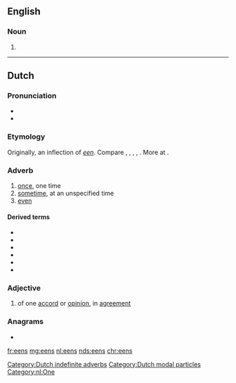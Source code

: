 ==English==

===Noun===
{{head|en|noun plural form}}

# {{plural of|een|lang=en}}

----

==Dutch==

===Pronunciation===
* {{IPA|/eːns/|lang=nl}}
* {{audio|Nl-eens.ogg|Audio|lang=nl}}

===Etymology===
Originally, an inflection of ''[[een]]''. Compare {{cog|ofs|enes}}, {{m|ofs|ens||once}}, {{cog|osx|ēnes}}, {{m|osx|eines||once|tr={{etyl|gml|-}} {{m|gml|einest}}, {{m|gml|ēns}}, {{m|gml|ins}}}}, {{cog|goh|einēst||once|tr={{etyl|gmh|-}} {{m|gmh|einest}}, {{m|gmh|einst}}}}. More at {{l|en|once}}.

===Adverb===
{{nl-adv}}

# [[once]], one time
# [[sometime]], at an unspecified time
# [[even]]

====Derived terms====
{{top4}}
* {{l|nl|ineens}}
* {{l|nl|niet eens}}
* {{l|nl|nog eens}}
* {{l|nl|nog wel eens}}
* {{l|nl|opeens}}
* {{l|nl|wel eens}}
{{bottom}}

===Adjective===
{{nl-adj|pred}}

# of one [[accord]] or [[opinion]], in [[agreement]]

===Anagrams===
* {{l|nl|snee}}

[[Category:Dutch indefinite adverbs]]
[[Category:Dutch modal particles]]
[[Category:nl:One]]

[[fr:eens]]
[[mg:eens]]
[[nl:eens]]
[[nds:eens]]
[[chr:eens]]